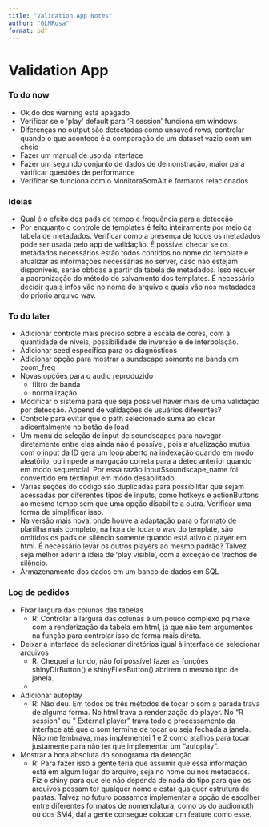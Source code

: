 ```yaml
---
title: "Validation App Notes"
author: "GLMRosa"
format: pdf
---
```


# Validation App

### To do now

- Ok do dos warning está apagado
- Verificar se o 'play' default para 'R session' funciona em windows
- Diferenças no output são detectadas como unsaved rows, controlar quando o que acontece é a comparação de um dataset vazio com um cheio
- Fazer um manual de uso da interface
- Fazer um segundo conjunto de dados de demonstração, maior para varificar questões de performance
- Verificar se funciona com o MonitoraSomAlt e formatos relacionados

### Ideias

- Qual é o efeito dos pads de tempo e frequência para a detecção
- Por enquanto o controle de templates é feito inteiramente por meio da tabela de metadados. Verificar como a presença de todos os metadados pode ser usada pelo app de validação. É possível checar se os metadados necessários estão todos contidos no nome do template e atualizar as informações necessárias no server, caso não estejam disponíveis, serão obtidas a partir da tabela de metadados. Isso requer a padronização do método de salvamento dos templates. É necessário decidir quais infos vão no nome do arquivo e quais vão nos metadados do priorio arquivo wav.

### To do later

- Adicionar controle mais preciso sobre a escala de cores, com a quantidade de níveis, possíbilidade de inversão e de interpolação.
- Adicionar seed específica para os diagnósticos
- Adicionar opção para mostrar a sundscape somente na banda em zoom_freq
- Novas opções para o audio reproduzido
  - filtro de banda
  - normalização
- Modificar o sistema para que seja possível haver mais de uma validação por detecção. Append de validações de usuários diferentes?
- Controle para evitar que o path selecionado suma ao clicar adicentalmente no botão de load.
- Um menu de seleção de input de soundscapes para navegar diretamente entre elas ainda não é possível, pois a atualização mutua com o input da ID gera um loop aberto na indexação quando em modo aleatório, ou impede a navgação correta para a detec anterior quando em modo sequencial. Por essa razão input$soundscape_name foi convertido em textInput em modo desabilitado.
- Várias seções do código são duplicadas para possibilitar que sejam acessadas por diferentes tipos de inputs, como hotkeys e actionButtons ao mesmo tempo sem que uma opção disabilite a outra. Verificar uma forma de simplificar isso.
- Na versão mais nova, onde houve a adaptação para o formato de planilha mais completo, na hora de tocar o wav do template, são omitidos os pads de silêncio somente quando está ativo o player em html. É necessário levar os outros players ao mesmo padrão? Talvez seja melhor aderir à ideia de 'play visible', com a exceção de trechos de silêncio.
- Armazenamento dos dados em um banco de dados em SQL


### Log de pedidos



- Fixar largura das colunas das tabelas
  - R: Controlar a largura das colunas é um pouco complexo pq mexe com a renderização da tabela em html, já que não tem argumentos na função para controlar isso de forma mais direta.

- Deixar a interface de selecionar diretórios igual à interface de selecionar arquivos
  - R: Chequei a fundo, não foi possível fazer as funções shinyDirButton() e shinyFilesButton() abrirem o mesmo tipo de janela.
  -
- Adicionar autoplay
  - R: Não deu. Em todos os três métodos de tocar o som a parada trava de alguma forma. No html trava a renderização do player. No "R session" ou " External player" trava todo o processamento da interface até que o som termine de tocar ou seja fechada a janela. Não me lembrava, mas implementei 1 e 2 como atalhos para tocar justamente para não ter que implementar um "autoplay".

- Mostrar a hora absoluta do sonograma da detecção
  - R: Para fazer isso a gente teria que assumir que essa informação está em algum lugar do arquivo, seja no nome ou nos metadados. Fiz o shiny para que ele não dependa de nada do tipo para que os arquivos possam ter qualquer nome e estar qualquer estrutura de pastas. Talvez no futuro possamos implementar a opção de escolher entre diferentes formatos de nomenclatura, como os do audiomoth ou dos SM4, daí a gente consegue colocar um feature como esse.
